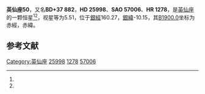 {{Starbox begin
| name = 英仙座50
}}
{{Starbox observe
| epoch = [[J2000.0|J2000.0]]
| constell = [[英仙座|英仙座]]<ref name=SIMBAD>{{cite web
 | url=http://simbad.u-strasbg.fr/simbad/sim-id?Ident=HR+1278
 | title=Pulsating variable Star
 | publisher=Centre de Données astronomiques de Strasbourg
 | work=SIMBAD
 | accessdate=2012-07-13
 | archive-date=2019-08-09
 | archive-url=https://web.archive.org/web/20190809060110/http://simbad.u-strasbg.fr/simbad/sim-id?Ident=HR+1278
 }}</ref><ref name=DATA>{{cite web
 | url=http://vizier.u-strasbg.fr/viz-bin/VizieR-5?-out.add=.&-source=5050&-corr=PK=HR&-out.max=9999&HR=1278
 | title=VizieR Detailed Page
 | accessdate=2012-07-13
 | archive-date=2016-03-05
 | archive-url=https://web.archive.org/web/20160305002634/http://vizier.u-strasbg.fr/viz-bin/VizieR-5?-out.add=.&-source=5050&-corr=PK=HR&-out.max=9999&HR=1278
 | dead-url=no
 }}</ref>
| 星官 = 
| ra = {{RA|4|8|36.6}}<ref name=SIMBAD /><ref name=DATA />
| dec = {{DEC|+38|2|23}}<ref name=SIMBAD /><ref name=DATA />
| appmag_v = 5.51<ref name=SIMBAD /><ref name=DATA />
}}
{{Starbox character
| class = F7V<ref name=SIMBAD /><ref name=DATA />
| b-v = 0.46<ref name=SIMBAD /><ref name=DATA />
| u-b = -0.03<ref name=SIMBAD /><ref name=DATA />
| r-i = <ref name=SIMBAD /><ref name=DATA />
| variable = 
}}
{{Starbox astrometry
| radial_v = -0.03
| prop_mo_ra = 25
| parallax = 0.049
| p_error = 
}}
{{Starbox catalog
| names =BD+37 882，[[SAO星表|SAO]] 57006，[[HD星表|HD]] 25998，[[HR星表|HR]] 1278}}
{{Starbox reference |Simbad=HR+1278}}
{{Starbox end}}

'''英仙座50'''，又名'''BD+37 882'''，'''HD 25998'''、'''SAO 57006'''、'''HR 1278'''，是[[英仙座|英仙座]]的一颗恒星<ref name=SIMBAD /><ref name=DATA />，视星等为5.51，位于[[銀道座標系|銀經]]160.27，[[銀道座標系|銀緯]]-10.15，其[[B1900.0|B1900.0]]坐标为赤經{{RA|4|1|56.5}}，赤緯{{DEC|+37|-10.15|41}}。

== 参考文献 ==
{{reflist}}

{{star-stub}}

{{英仙座恒星}}
{{星官|卷舌|6|7}}
[[Category:英仙座|Category:英仙座]]
[[Category:HD和HDE天體|25998]]
[[Category:HR天體|1278]]
[[Category:SAO天體|57006]]